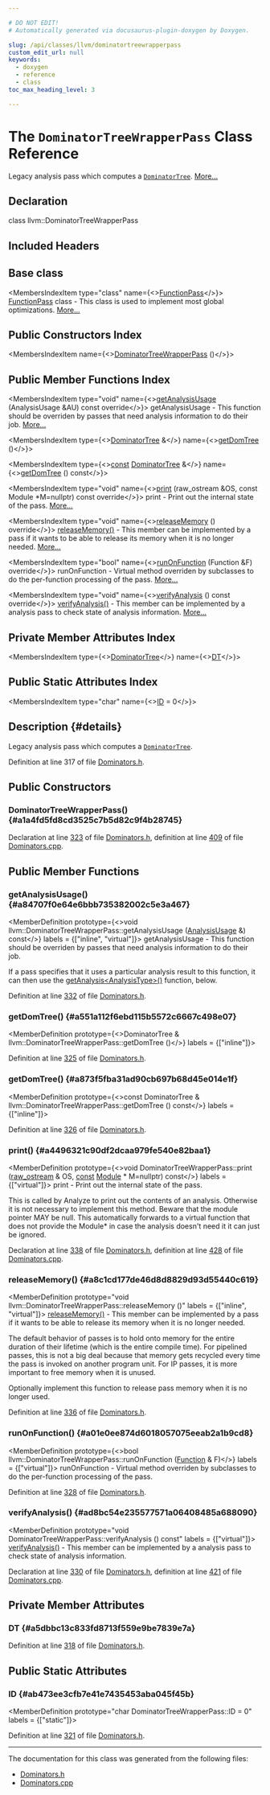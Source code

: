 ```yaml
---

# DO NOT EDIT!
# Automatically generated via docusaurus-plugin-doxygen by Doxygen.

slug: /api/classes/llvm/dominatortreewrapperpass
custom_edit_url: null
keywords:
  - doxygen
  - reference
  - class
toc_max_heading_level: 3

---
```





# The `DominatorTreeWrapperPass` Class Reference

<DoxygenPage pluginConfig={pluginConfig}>

Legacy analysis pass which computes a <code><a href="/docs/api/classes/llvm/dominatortree">DominatorTree</a></code>. <a href="#details">More...</a>

## Declaration

<CodeBlock>class llvm::DominatorTreeWrapperPass</CodeBlock>

## Included Headers

<IncludesList>
<IncludesListItem
  filePath="llvm/IR/Dominators.h"
  permalink="/docs/api/files/include/include/llvm/include/llvm/ir/dominators-h"
  isLocal="true" />
</IncludesList>

## Base class

<MembersIndex>

<MembersIndexItem
  type="class"
  name={<><a href="/docs/api/classes/llvm/functionpass">FunctionPass</a></>}>
<a href="/docs/api/classes/llvm/functionpass">FunctionPass</a> class - This class is used to implement most global optimizations. <a href="/docs/api/classes/llvm/functionpass/#details">More...</a>
</MembersIndexItem>

</MembersIndex>

## Public Constructors Index

<MembersIndex>

<MembersIndexItem
  name={<><a href="#a1a4fd5fd8cd3525c7b5d82c9f4b28745">DominatorTreeWrapperPass</a> ()</>}>
</MembersIndexItem>

</MembersIndex>

## Public Member Functions Index

<MembersIndex>

<MembersIndexItem
  type="void"
  name={<><a href="#a84707f0e64e6bbb735382002c5e3a467">getAnalysisUsage</a> (AnalysisUsage &amp;AU) const override</>}>
getAnalysisUsage - This function should be overriden by passes that need analysis information to do their job. <a href="#a84707f0e64e6bbb735382002c5e3a467">More...</a>
</MembersIndexItem>

<MembersIndexItem
  type={<><a href="/docs/api/classes/llvm/dominatortree">DominatorTree</a> &amp;</>}
  name={<><a href="#a551a112f6ebd115b5572c6667c498e07">getDomTree</a> ()</>}>
</MembersIndexItem>

<MembersIndexItem
  type={<><a href="/docs/api/files/lib/lib/target/lib/target/aarch64/aarch64promoteconstant-cpp/#a90f8350fecae261c25be85d38b451bff">const</a> <a href="/docs/api/classes/llvm/dominatortree">DominatorTree</a> &amp;</>}
  name={<><a href="#a873f5fba31ad90cb697b68d45e014e1f">getDomTree</a> () const</>}>
</MembersIndexItem>

<MembersIndexItem
  type="void"
  name={<><a href="#a4496321c90df2dcaa979fe540e82baa1">print</a> (raw&#95;ostream &amp;OS, const Module &#42;M=nullptr) const override</>}>
print - Print out the internal state of the pass. <a href="#a4496321c90df2dcaa979fe540e82baa1">More...</a>
</MembersIndexItem>

<MembersIndexItem
  type="void"
  name={<><a href="#a8c1cd177de46d8d8829d93d55440c619">releaseMemory</a> () override</>}>
<a href="#a8c1cd177de46d8d8829d93d55440c619">releaseMemory()</a> - This member can be implemented by a pass if it wants to be able to release its memory when it is no longer needed. <a href="#a8c1cd177de46d8d8829d93d55440c619">More...</a>
</MembersIndexItem>

<MembersIndexItem
  type="bool"
  name={<><a href="#a01e0ee874d6018057075eeab2a1b9cd8">runOnFunction</a> (Function &amp;F) override</>}>
runOnFunction - Virtual method overriden by subclasses to do the per-function processing of the pass. <a href="#a01e0ee874d6018057075eeab2a1b9cd8">More...</a>
</MembersIndexItem>

<MembersIndexItem
  type="void"
  name={<><a href="#ad8bc54e235577571a06408485a688090">verifyAnalysis</a> () const override</>}>
<a href="#ad8bc54e235577571a06408485a688090">verifyAnalysis()</a> - This member can be implemented by a analysis pass to check state of analysis information. <a href="#ad8bc54e235577571a06408485a688090">More...</a>
</MembersIndexItem>

</MembersIndex>

## Private Member Attributes Index

<MembersIndex>

<MembersIndexItem
  type={<><a href="/docs/api/classes/llvm/dominatortree">DominatorTree</a></>}
  name={<><a href="#a5dbbc13c833fd8713f559e9be7839e7a">DT</a></>}>
</MembersIndexItem>

</MembersIndex>

## Public Static Attributes Index

<MembersIndex>

<MembersIndexItem
  type="char"
  name={<><a href="#ab473ee3cfb7e41e7435453aba045f45b">ID</a> = 0</>}>
</MembersIndexItem>

</MembersIndex>

## Description {#details}

Legacy analysis pass which computes a <code><a href="/docs/api/classes/llvm/dominatortree">DominatorTree</a></code>.

Definition at line 317 of file <a href="/docs/api/files/include/include/llvm/include/llvm/ir/dominators-h">Dominators.h</a>.

<SectionDefinition>

## Public Constructors

### DominatorTreeWrapperPass() {#a1a4fd5fd8cd3525c7b5d82c9f4b28745}

<MemberDefinition
  prototype="DominatorTreeWrapperPass::DominatorTreeWrapperPass ()">

Declaration at line <a href="/docs/api/files/include/include/llvm/include/llvm/ir/dominators-h/#l00323">323</a> of file <a href="/docs/api/files/include/include/llvm/include/llvm/ir/dominators-h">Dominators.h</a>, definition at line <a href="/docs/api/files/lib/lib/ir/dominators-cpp/#l00409">409</a> of file <a href="/docs/api/files/lib/lib/ir/dominators-cpp">Dominators.cpp</a>.
</MemberDefinition>

</SectionDefinition>

<SectionDefinition>

## Public Member Functions

### getAnalysisUsage() {#a84707f0e64e6bbb735382002c5e3a467}

<MemberDefinition
  prototype={<>void llvm::DominatorTreeWrapperPass::getAnalysisUsage (<a href="/docs/api/classes/llvm/analysisusage">AnalysisUsage</a> &amp;) const</>}
  labels = {["inline", "virtual"]}>
getAnalysisUsage - This function should be overriden by passes that need analysis information to do their job.

If a pass specifies that it uses a particular analysis result to this function, it can then use the <a href="/docs/api/classes/llvm/pass/#a4863e5e463fb79955269fbf7fbf52b80">getAnalysis&lt;AnalysisType&gt;()</a> function, below.

Definition at line <a href="/docs/api/files/include/include/llvm/include/llvm/ir/dominators-h/#l00332">332</a> of file <a href="/docs/api/files/include/include/llvm/include/llvm/ir/dominators-h">Dominators.h</a>.
</MemberDefinition>

### getDomTree() {#a551a112f6ebd115b5572c6667c498e07}

<MemberDefinition
  prototype={<>DominatorTree &amp; llvm::DominatorTreeWrapperPass::getDomTree ()</>}
  labels = {["inline"]}>

Definition at line <a href="/docs/api/files/include/include/llvm/include/llvm/ir/dominators-h/#l00325">325</a> of file <a href="/docs/api/files/include/include/llvm/include/llvm/ir/dominators-h">Dominators.h</a>.
</MemberDefinition>

### getDomTree() {#a873f5fba31ad90cb697b68d45e014e1f}

<MemberDefinition
  prototype={<>const DominatorTree &amp; llvm::DominatorTreeWrapperPass::getDomTree () const</>}
  labels = {["inline"]}>

Definition at line <a href="/docs/api/files/include/include/llvm/include/llvm/ir/dominators-h/#l00326">326</a> of file <a href="/docs/api/files/include/include/llvm/include/llvm/ir/dominators-h">Dominators.h</a>.
</MemberDefinition>

### print() {#a4496321c90df2dcaa979fe540e82baa1}

<MemberDefinition
  prototype={<>void DominatorTreeWrapperPass::print (<a href="/docs/api/classes/llvm/raw-ostream">raw&#95;ostream</a> &amp; OS, <a href="/docs/api/files/lib/lib/target/lib/target/aarch64/aarch64promoteconstant-cpp/#a90f8350fecae261c25be85d38b451bff">const</a> <a href="/docs/api/classes/llvm/module">Module</a> &#42; M=nullptr) const</>}
  labels = {["virtual"]}>
print - Print out the internal state of the pass.

This is called by Analyze to print out the contents of an analysis. Otherwise it is not necessary to implement this method. Beware that the module pointer MAY be null. This automatically forwards to a virtual function that does not provide the Module&#42; in case the analysis doesn&#39;t need it it can just be ignored.

Declaration at line <a href="/docs/api/files/include/include/llvm/include/llvm/ir/dominators-h/#l00338">338</a> of file <a href="/docs/api/files/include/include/llvm/include/llvm/ir/dominators-h">Dominators.h</a>, definition at line <a href="/docs/api/files/lib/lib/ir/dominators-cpp/#l00428">428</a> of file <a href="/docs/api/files/lib/lib/ir/dominators-cpp">Dominators.cpp</a>.
</MemberDefinition>

### releaseMemory() {#a8c1cd177de46d8d8829d93d55440c619}

<MemberDefinition
  prototype="void llvm::DominatorTreeWrapperPass::releaseMemory ()"
  labels = {["inline", "virtual"]}>
<a href="#a8c1cd177de46d8d8829d93d55440c619">releaseMemory()</a> - This member can be implemented by a pass if it wants to be able to release its memory when it is no longer needed.

The default behavior of passes is to hold onto memory for the entire duration of their lifetime (which is the entire compile time). For pipelined passes, this is not a big deal because that memory gets recycled every time the pass is invoked on another program unit. For IP passes, it is more important to free memory when it is unused.

Optionally implement this function to release pass memory when it is no longer used.

Definition at line <a href="/docs/api/files/include/include/llvm/include/llvm/ir/dominators-h/#l00336">336</a> of file <a href="/docs/api/files/include/include/llvm/include/llvm/ir/dominators-h">Dominators.h</a>.
</MemberDefinition>

### runOnFunction() {#a01e0ee874d6018057075eeab2a1b9cd8}

<MemberDefinition
  prototype={<>bool llvm::DominatorTreeWrapperPass::runOnFunction (<a href="/docs/api/classes/llvm/function">Function</a> &amp; F)</>}
  labels = {["virtual"]}>
runOnFunction - Virtual method overriden by subclasses to do the per-function processing of the pass.

Definition at line <a href="/docs/api/files/include/include/llvm/include/llvm/ir/dominators-h/#l00328">328</a> of file <a href="/docs/api/files/include/include/llvm/include/llvm/ir/dominators-h">Dominators.h</a>.
</MemberDefinition>

### verifyAnalysis() {#ad8bc54e235577571a06408485a688090}

<MemberDefinition
  prototype="void DominatorTreeWrapperPass::verifyAnalysis () const"
  labels = {["virtual"]}>
<a href="#ad8bc54e235577571a06408485a688090">verifyAnalysis()</a> - This member can be implemented by a analysis pass to check state of analysis information.

Declaration at line <a href="/docs/api/files/include/include/llvm/include/llvm/ir/dominators-h/#l00330">330</a> of file <a href="/docs/api/files/include/include/llvm/include/llvm/ir/dominators-h">Dominators.h</a>, definition at line <a href="/docs/api/files/lib/lib/ir/dominators-cpp/#l00421">421</a> of file <a href="/docs/api/files/lib/lib/ir/dominators-cpp">Dominators.cpp</a>.
</MemberDefinition>

</SectionDefinition>

<SectionDefinition>

## Private Member Attributes

### DT {#a5dbbc13c833fd8713f559e9be7839e7a}

<MemberDefinition
  prototype="DominatorTree llvm::DominatorTreeWrapperPass::DT">

Definition at line <a href="/docs/api/files/include/include/llvm/include/llvm/ir/dominators-h/#l00318">318</a> of file <a href="/docs/api/files/include/include/llvm/include/llvm/ir/dominators-h">Dominators.h</a>.
</MemberDefinition>

</SectionDefinition>

<SectionDefinition>

## Public Static Attributes

### ID {#ab473ee3cfb7e41e7435453aba045f45b}

<MemberDefinition
  prototype="char DominatorTreeWrapperPass::ID = 0"
  labels = {["static"]}>

Definition at line <a href="/docs/api/files/include/include/llvm/include/llvm/ir/dominators-h/#l00321">321</a> of file <a href="/docs/api/files/include/include/llvm/include/llvm/ir/dominators-h">Dominators.h</a>.
</MemberDefinition>

</SectionDefinition>

<hr/>

The documentation for this class was generated from the following files:

<ul>
<li><a href="/docs/api/files/include/include/llvm/include/llvm/ir/dominators-h">Dominators.h</a></li>
<li><a href="/docs/api/files/lib/lib/ir/dominators-cpp">Dominators.cpp</a></li>
</ul>

</DoxygenPage>
